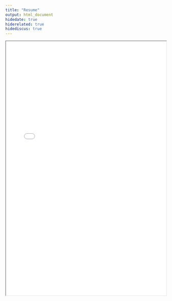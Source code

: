 ```yaml
---
title: "Resume"
output: html_document
hidedate: true
hiderelated: true
hidediscus: true
---
```


<iframe src="/Resume2.pdf" width="100%" height="800" border="0"></iframe>

